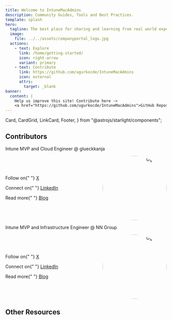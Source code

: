 ```yaml
---
title: Welcome to IntuneMacAdmins
description: Community Guides, Tools and Best Practices.
template: splash
hero:
  tagline: The best place for sharing and learning from real world experiences with Community Guides, Scripts, Tools and Best Practices. 
  image:
    file: ../../assets/companyportal_logo.jpg
  actions:
    - text: Explore
      link: /home/getting-started/
      icon: right-arrow
      variant: primary
    - text: Contribute
      link: https://github.com/ugurkocde/IntuneMacAdmins
      icon: external
	  attrs: 
	  	target: _blank
banner:
  content: |
    Help us improve this site! Contribute here ->
    <a href="https://github.com/ugurkocde/IntuneMacAdmins">GitHub Repository</a>
---
```


  Card,
  CardGrid,
  LinkCard,
  Footer,
} from "@astrojs/starlight/components";

## Contributors

<CardGrid>
  <Card title="Ugur Koc">
    <p>Intune MVP and Cloud Engineer @ glueckkanja</p>
    <div style="display: flex; align-items: center;">
      <div style="flex: 1;">
        <p>
          Follow on{" "}
          <a href="https://www.linkedin.com/in/ugurkocde/" target="_blank">
            X
          </a>
        </p>
        <p>
          Connect on{" "}
          <a href="https://www.linkedin.com/in/ugurkocde/" target="_blank">
            LinkedIn
          </a>
        </p>
        <p>
          Read more{" "}
          <a href="https://ugurkoc.de" target="_blank">
            Blog
          </a>
        </p>
      </div>
      <div style="flex: 1; text-align: right;">
        <img
          src="src\assets\ugur_koc.jpg"
          alt="Ugur Koc"
          style="width: 200px; height: 200px; border-radius: 50%;"
        />
      </div>
    </div>
  </Card>
  <Card title="Somesh Pathak | Intune MVP">
    <p>Intune MVP and Infrastructure Engineer @ NN Group</p>
    <div style="display: flex; align-items: center;">
      <div style="flex: 1;">
        <p>
          Follow on{" "}
          <a href="https://x.com/pathak_somesh" target="_blank">
            X
          </a>
        </p>
        <p>
          Connect on{" "}
          <a href="https://www.linkedin.com/in/someshpathak/" target="_blank">
            LinkedIn
          </a>
        </p>
        <p>
          Read more{" "}
          <a href="https://www.intuneirl.com/" target="_blank">
            Blog
          </a>
        </p>
      </div>
      <div style="flex: 1; text-align: right;">
        <img
          src="src\assets\somesh_pathak.jpg"
          alt="Ugur Koc"
          style="width: 200px; height: 200px; border-radius: 50%;"
        />
      </div>
    </div>
  </Card>
</CardGrid>

<LinkCard
  title="Contribute to IntuneMacAdmins.com on GitHub"
  description="Add your name to the list of contributors by contributing to IntuneMacAdmins on GitHub"
  href="https://github.com/ugurkocde/IntuneMacAdmins"
/>

## Other Resources

<CardGrid>
  <LinkCard
    title="Official Microsoft Docs for MacOS Management with Intune"
    href="https://learn.microsoft.com/en-us/mem/intune/fundamentals/deployment-guide-enrollment-macos"
    target="_blank"
  />
  <LinkCard
    title="Microsoft Mac Admins Group on LinkedIn"
    href="https://www.linkedin.com/groups/13007354/"
    target="_blank"
  />
  <LinkCard
    title="Mac Admins Slack"
    href="https://join.slack.com/t/macadmins/shared_invite/zt-2li6s6akl-ZaR7ZVwg6Tj~8XPSUgFQ~Q"
    target="_blank"
  />
  <LinkCard
    title="Mac Admins Software"
    href="https://macadmins.software/"
    target="_blank"
  />
</CardGrid>

